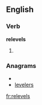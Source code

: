 ==English==
===Verb===
'''relevels'''
# {{third-person singular of|[[relevel]]}}

===Anagrams===
* {{alphagram|eeellrsv}}
* [[levelers#English|levelers]]

[[fr:relevels]]